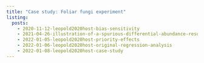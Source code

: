 ```yaml
---
title: "Case study: Foliar fungi experiment"
listing:
  posts:
    - 2020-11-12-leopold2020host-bias-sensitivity
    - 2021-04-26-illustration-of-a-spurious-differential-abundance-result-due-to-bias
    - 2022-01-05-leopold2020host-priority-effects
    - 2022-01-06-leopold2020host-original-regression-analysis
    - 2022-01-08-leopold2020host-case-study
---
```

